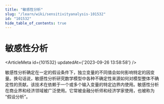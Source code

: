 ```yaml
---
title: "敏感性分析"
slug: "/learn/wiki/sensitivityanalysis-101532"
id: "101532"
hide_table_of_contents: true
---
```



# 敏感性分析

<ArticleMeta id={101532} updatedAt={'2023-09-26 13:58:58'} />
<div className='border-solid border-b border-t-0 my-4 border-[var(--ifm-color-gray-300)]' />

敏感性分析确定在一定的假设条件下，独立变量的不同值会如何影响特定的因变量。换句话说，敏感性分析研究数学模型中各种不确定性来源如何对模型整体不确定性的贡献。该技术在依赖于一个或多个输入变量的特定边界内使用。敏感性分析在商业界和经济领域被广泛使用。它常被金融分析师和经济学家使用，也被称为 “假设分析”。
